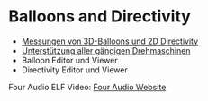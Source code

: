 # Balloons and Directivity

- [Messungen von 3D-Balloons und 2D Directivity](/de/help/adda/polar-response.mdx)
- [Unterstützung aller gängigen Drehmaschinen](/de/help/adda/turn-table-setup.mdx)
- Balloon Editor und Viewer
- Directivity Editor und Viewer

Four Audio ELF Video: [Four Audio Website](https://https://www.four-audio.com/produkte/elf/)